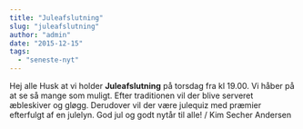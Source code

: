 ```yaml
---
title: "Juleafslutning"
slug: "juleafslutning"
author: "admin"
date: "2015-12-15"
tags: 
  - "seneste-nyt"
---
```


Hej alle Husk at vi holder **Juleafslutning** på torsdag fra kl 19.00. Vi håber på at se så mange som muligt. Efter traditionen vil der blive serveret æbleskiver og gløgg. Derudover vil der være julequiz med præmier efterfulgt af en julelyn. God jul og godt nytår til alle! / Kim Secher Andersen
